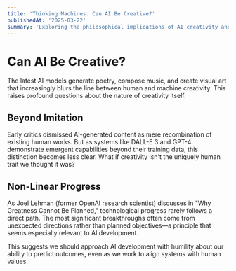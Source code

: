```yaml
---
title: 'Thinking Machines: Can AI Be Creative?'
publishedAt: '2025-03-22'
summary: 'Exploring the philosophical implications of AI creativity and what it means for human exceptionalism'
---
```


# Can AI Be Creative?

The latest AI models generate poetry, compose music, and create visual art that increasingly blurs the line between human and machine creativity. This raises profound questions about the nature of creativity itself.

## Beyond Imitation

Early critics dismissed AI-generated content as mere recombination of existing human works. But as systems like DALL-E 3 and GPT-4 demonstrate emergent capabilities beyond their training data, this distinction becomes less clear. What if creativity isn't the uniquely human trait we thought it was?

## Non-Linear Progress

As Joel Lehman (former OpenAI research scientist) discusses in "Why Greatness Cannot Be Planned," technological progress rarely follows a direct path. The most significant breakthroughs often come from unexpected directions rather than planned objectives—a principle that seems especially relevant to AI development.

This suggests we should approach AI development with humility about our ability to predict outcomes, even as we work to align systems with human values.
